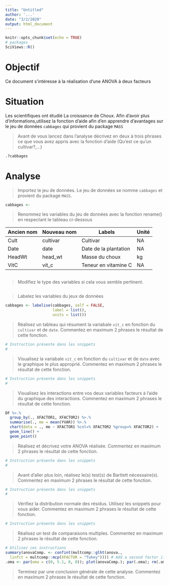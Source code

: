 ```yaml
---
title: "Untitled"
author: '...'
date: "3/2/2020"
output: html_document
---
```


```r
knitr::opts_chunk$set(echo = TRUE)
# packages
SciViews::R()
```

# Objectif

Ce document s'intéresse à la réalisation d'une ANOVA à deux facteurs

# Situation

Les scientifiques ont étudié La croissance de Choux. Afin d'avoir plus d'informations,utilisez la fonction d'aide afin d'en apprendre d'avantages sur le jeu de données `cabbages` qui provient du package `MASS` 

> Avant de vous lancez dans l'analyse décrivez en deux à trois phrases ce que vous avez appris avec la fonction d'aide (Qu'est ce qu'un cultivar?,...)

```r
.?cabbages
```

# Analyse

> Importez le jeu de données. Le jeu de données se nomme `cabbages` et provient du package `MASS`.

```r
cabbages <- 
```

> Renommez les variables du jeu de données avec la fonction rename() en respectant le tableau ci-dessous

Ancien nom | Nouveau nom  | Labels | Unité
------------|-------------|--------|-------
Cult | cultivar | Cultivar | NA
Date | date | Date de la plantation | NA
HeadWt | head_wt | Masse du choux | kg
VitC | vit_c | Teneur en vitamine C | NA

```r

```

> Modifiez le type des variables si cela vous semble pertinent. 

```r

```

> Labelez les variables du jeux de données 

```r
cabbages <- labelise(cabbages, self = FALSE,
                     label = list(),
                     units = list())
```

> Réalisez un tableau qui résument la variabale `vit_c` en fonction du `cultivar` et de `date`. Commentez en maximum 2 phrases le résultat de cette fonction.

```r
# Instruction présente dans les snippets
# 
```

> Visualisez la variabale `vit_c` en fonction du `cultivar` et de `date` avec le graphique le plus approprié. Commentez en maximum 2 phrases le résultat de cette fonction.

```r
# Instruction présente dans les snippets
# 
```

> Visualisez les interactions entre vos deux variables facteurs à l'aide du graphique des interactions. Commentez en maximum 2 phrases le résultat de cette fonction.

```r
DF %>.%
  group_by(., XFACTOR1, XFACTOR2) %>.%
  summarise(., me = mean(YVAR)) %>.%
  chart(data = ., me ~ XFACTOR1 %col=% XFACTOR2 %group=% XFACTOR2) +
  geom_line() +
  geom_point()
```

> Réalisez et décrivez votre ANOVA réalisée. Commentez en maximum 2 phrases le résultat de cette fonction.

```r
# Instruction présente dans les snippets
# 
```

> Avant d'aller plus loin, réalisez le(s) test(s) de Bartlett nécessaire(s). Commentez en maximum 2 phrases le résultat de cette fonction.

```r
# Instruction présente dans les snippets
# 
```

> Vérifiez la distribution normale des résidus. Utilisez les snippets pour vous aider. Commentez en maximum 2 phrases le résultat de cette fonction.

```r
# Instruction présente dans les snippets

```

> Réalisez un test de comparaisons multiples. Commentez en maximum 2 phrases le résultat de cette fonction.

```r
# Utilisez ces instructions
summary(anovaComp. <- confint(multcomp::glht(anova.,
  linfct = multcomp::mcp(XFACTOR = "Tukey")))) # Add a second factor if you want
.oma <- par(oma = c(0, 5.1, 0, 0)); plot(anovaComp.); par(.oma); rm(.oma)
```

> Terminez par une conclusion générale de cette analyse. Commentez en maximum 2 phrases le résultat de cette fonction.





